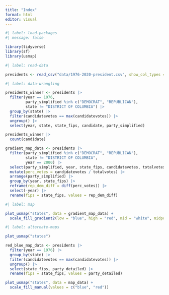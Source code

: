 ```yaml
---
title: "Index"
format: html
editor: visual
---
```


```r
#| label: load-packages
#| message: false

library(tidyverse)
library(sf)
library(usmap)

```

```r
#| label: read-data

presidents <- read_csv("data/1976-2020-president.csv", show_col_types = FALSE)

```

```r
#| label: data-wrangling

presidents_winner <- presidents |>
  filter(year == 1976, 
         party_simplified %in% c("DEMOCRAT", "REPUBLICAN"), 
         state != "DISTRICT OF COLUMBIA") |>
  group_by(state) |>
  filter(candidatevotes == max(candidatevotes)) |>
  ungroup() |>
  select(year, state, state_fips, candidate, party_simplified) 

presidents_winner |>
  count(candidate)

gradient_map_data <- presidents |>
  filter(party_simplified %in% c("DEMOCRAT", "REPUBLICAN"),
         state != "DISTRICT OF COLUMBIA", 
         year == 2000) |>
  select(party_simplified, year, state_fips, candidatevotes, totalvotes) |>
  mutate(perc_votes = candidatevotes / totalvotes) |>
  arrange(party_simplified) |>
  group_by(year, state_fips) |>
  reframe(rep_dem_diff = diff(perc_votes)) |>
  select(-year) |>
  rename(fips = state_fips, values = rep_dem_diff) 

```

```r
#| label: map

plot_usmap("states", data = gradient_map_data) +
  scale_fill_gradient2(low = "blue", high = "red", mid = "white", midpoint = 0)

```

```r
#| label: alternate-maps

plot_usmap("states")

red_blue_map_data <- presidents |>
  filter(year == 1976) |>
  group_by(state) |>
  filter(candidatevotes == max(candidatevotes)) |>
  ungroup() |>
  select(state_fips, party_detailed) |>
  rename(fips = state_fips, values = party_detailed)

plot_usmap("states", data = map_data) +
  scale_fill_manual(values = c("blue", "red")) 

```
